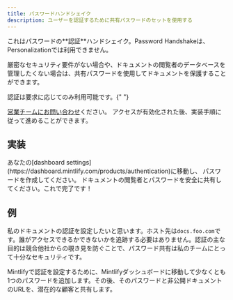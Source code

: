 ```yaml
---
title: パスワードハンドシェイク
description: ユーザーを認証するために共有パスワードのセットを使用する
---
```


<Info>
  これはパスワードの**認証**ハンドシェイク。Password Handshakeは、Personalizationでは利用できません。
</Info>

厳密なセキュリティ要件がない場合や、ドキュメントの閲覧者のデータベースを管理したくない場合は、共有パスワードを使用してドキュメントを保護することができます。

<Note>
  認証は要求に応じてのみ利用可能です。{" "}

  <a href="mailto:sales@mintlify.com">営業チームにお問い合わせ</a>ください。
  アクセスが有効化された後、実装手順に従って進めることができます。
</Note>

## 実装

<Steps>
  <Step title="Add a password">
    あなたの[dashboard
    settings](https://dashboard.mintlify.com/products/authentication)に移動し、
    パスワードを作成してください。
  </Step>

  <Step title="Share your password">
    ドキュメントの閲覧者とパスワードを安全に共有してください。これで完了です！
  </Step>
</Steps>

## 例

私のドキュメントの認証を設定したいと思います。ホスト先は`docs.foo.com`です。誰がアクセスできるかできないかを追跡する必要はありません。認証の主な目的は競合他社からの覗き見を防ぐことで、パスワード共有は私のチームにとって十分なセキュリティです。

Mintlifyで認証を設定するために、Mintlifyダッシュボードに移動して少なくとも1つのパスワードを追加します。その後、そのパスワードと非公開ドキュメントのURLを、潜在的な顧客と共有します。
